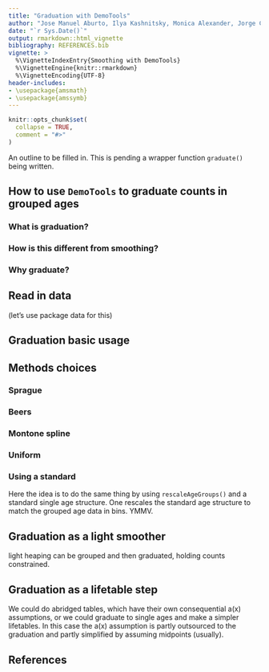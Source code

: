 ```yaml
---
title: "Graduation with DemoTools"
author: "Jose Manuel Aburto, Ilya Kashnitsky, Monica Alexander, Jorge Cimentada, Tim Riffe"
date: "`r Sys.Date()`"
output: rmarkdown::html_vignette
bibliography: REFERENCES.bib
vignette: >
  %\VignetteIndexEntry{Smoothing with DemoTools}
  %\VignetteEngine{knitr::rmarkdown}
  %\VignetteEncoding{UTF-8}
header-includes:
- \usepackage{amsmath}
- \usepackage{amssymb}
---
```



```r
knitr::opts_chunk$set(
  collapse = TRUE,
  comment = "#>"
)
```

An outline to be filled in. This is pending a wrapper function `graduate()` being written.

## How to use `DemoTools` to graduate counts in grouped ages

### What is graduation?

### How is this different from smoothing?

### Why graduate?

## Read in data
(let's use package data for this)

## Graduation basic usage

## Methods choices

### Sprague

### Beers

### Montone spline

### Uniform

### Using a standard
Here the idea is to do the same thing by using `rescaleAgeGroups()` and a standard single age structure. One rescales the standard age structure to match the grouped age data in bins. YMMV.

## Graduation as a light smoother
light heaping can be grouped and then graduated, holding counts constrained.

## Graduation as a lifetable step
We could do abridged tables, which have their own consequential a(x) assumptions, or we could graduate to single ages and make a simpler lifetables. In this case the a(x) assumption is partly outsourced to the graduation and partly simplified by assuming midpoints (usually).

## References
